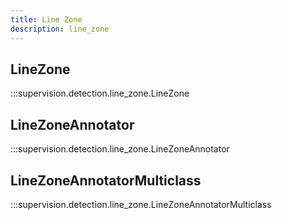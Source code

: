 ```yaml
---
title: Line Zone
description: line_zone
---
```


<div className="md-typeset">
  <h2>LineZone</h2>
</div>

:::supervision.detection.line_zone.LineZone

<div className="md-typeset">
  <h2>LineZoneAnnotator</h2>
</div>

:::supervision.detection.line_zone.LineZoneAnnotator

<div className="md-typeset">
  <h2>LineZoneAnnotatorMulticlass</h2>
</div>

:::supervision.detection.line_zone.LineZoneAnnotatorMulticlass